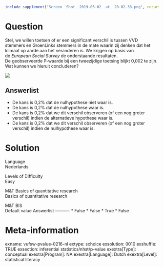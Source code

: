 ```r
include_supplement("Screen__Shot__2019-03-02__at__20.02.38.png", recursive = TRUE)
```

Question
========
Stel, we willen toetsen of er een significant verschil is tussen VVD
stemmers en GroenLinks stemmers in de mate waarin zij denken dat het
klimaat op aarde aan het veranderen is. We krijgen op basis van
de *European Social Survey* de onderstaande resultaten.  
De geobserveerde P-waarde bij een tweezijdige toetsing blijkt 0,002 te
zijn. Wat kunnen we hieruit concluderen?   
  
![](Screen__Shot__2019-03-02__at__20.02.38.png)

Answerlist
----------
* De kans is 0,2% dat de nulhypothese niet waar is.
* De kans is 0,2% dat de nulhypothese waar is.
* De kans is 0,2% dat we dit verschil observeren (of een nog groter
  verschil) indien de alternatieve hypothese waar is.
* De kans is 0,2% dat we dit verschil observeren (of een nog groter
  verschil) indien de nulhypothese waar is.

Solution
========











Language  
Nederlands

Levels of Difficulty  
Easy

M&T Basics of quantitative research  
Basics of quantitative research

M&T BIS  
Default value
Answerlist
----------
* False
* False
* True
* False

Meta-information
================
exname: vufsw-pvalue-0216-nl
extype: schoice
exsolution: 0010
exshuffle: TRUE
exsection: inferential statistics/nhst/p-value
exextra[Type]: conceptual
exextra[Program]: NA
exextra[Language]: Dutch
exextra[Level]: statistical literacy

